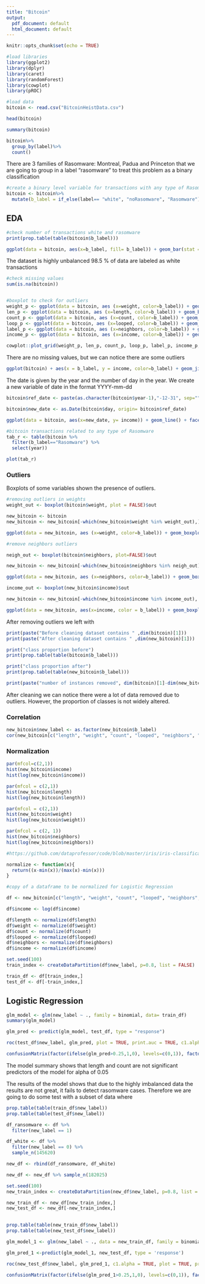 ```yaml
---
title: "Bitcoin"
output:
  pdf_document: default
  html_document: default
---
```


```r
knitr::opts_chunk$set(echo = TRUE)
```

```r
#load libraries
library(ggplot2)
library(dplyr)
library(caret)
library(randomForest)
library(cowplot)
library(pROC)

```


```r
#load data
bitcoin <- read.csv("BitcoinHeistData.csv")

head(bitcoin)

summary(bitcoin)
```
```r
bitcoin%>%
  group_by(label)%>%
  count()

```

There are 3 families of Rasomware: Montreal, Padua and Princeton that we are going to group in a label "rasomware" to treat this problem as a binary classification


```r
#create a binary level variable for transactions with any type of Rasomware or white transactions
bitcoin <- bitcoin%>%
  mutate(b_label = if_else(label== "white", "noRasomware", "Rasomware"))

```

## EDA

```r

#check number of transactions white and rasomware
print(prop.table(table(bitcoin$b_label)))

ggplot(data = bitcoin, aes(x=b_label, fill= b_label)) + geom_bar(stat = 'count') 
```
The dataset is highly unbalanced 98.5 % of data are labeled as white transactions

```r
#check missing values
sum(is.na(bitcoin))


#boxplot to check for outliers
weight_p <- ggplot(data = bitcoin, aes (x=weight, color=b_label)) + geom_boxplot() + facet_wrap(~b_label)
len_p <- ggplot(data = bitcoin, aes (x=length, color=b_label)) + geom_boxplot() + facet_wrap(~b_label)
count_p <- ggplot(data = bitcoin, aes (x=count, color=b_label)) + geom_boxplot() + facet_wrap(~b_label)
loop_p <- ggplot(data = bitcoin, aes (x=looped, color=b_label)) + geom_boxplot() + facet_wrap(~b_label)
label_p <- ggplot(data = bitcoin, aes (x=neighbors, color=b_label)) + geom_boxplot() + facet_wrap(~b_label)
income_p <- ggplot(data = bitcoin, aes (x=income, color=b_label)) + geom_boxplot() + facet_wrap(~b_label)

cowplot::plot_grid(weight_p, len_p, count_p, loop_p, label_p, income_p, labels = "AUTO", ncol = 2)
```

There are no missing values, but we can notice there are some outliers

```r
ggplot(bitcoin) + aes(x = b_label, y = income, color=b_label) + geom_jitter()

```

The date is given by the year and the number of day in the year. We create a new variable of date in the format YYYY-mm-dd

```r


bitcoin$ref_date <- paste(as.character(bitcoin$year-1),"-12-31", sep="")

bitcoin$new_date <- as.Date(bitcoin$day, origin= bitcoin$ref_date)

ggplot(data = bitcoin, aes(x=new_date, y= income)) + geom_line() + facet_wrap(~b_label)

```
```r
#bitcoin transactions related to any type of Rasomware
tab_r <- table(bitcoin %>%
  filter(b_label=="Rasomware") %>%
  select(year))

plot(tab_r)
```


### Outliers

Boxplots of some variables shown the presence of outliers.

```r
#removing outliers in weights
weight_out <- boxplot(bitcoin$weight, plot = FALSE)$out

new_bitcoin <- bitcoin
new_bitcoin <- new_bitcoin[-which(new_bitcoin$weight %in% weight_out),]

ggplot(data = new_bitcoin, aes (x=weight, color=b_label)) + geom_boxplot() + facet_wrap(~b_label)
``` 


```r

#remove neighbors outliers

neigh_out <- boxplot(bitcoin$neighbors, plot=FALSE)$out

new_bitcoin <- new_bitcoin[-which(new_bitcoin$neighbors %in% neigh_out),]

ggplot(data = new_bitcoin, aes (x=neighbors, color=b_label)) + geom_boxplot() + facet_wrap(~b_label)
```


```r

income_out <- boxplot(new_bitcoin$income)$out

new_bitcoin <- new_bitcoin[-which(new_bitcoin$income %in% income_out), ]

ggplot(data = new_bitcoin, aes(x=income, color = b_label)) + geom_boxplot() + facet_wrap(~ b_label)

```
After removing outliers we left with 

```r

print(paste("Before cleaning dataset contains " ,dim(bitcoin)[1]))
print(paste("After cleaning dataset contains " ,dim(new_bitcoin)[1]))

print("class proportion before")
print(prop.table(table(bitcoin$b_label)))

print("class proportion after")
print(prop.table(table(new_bitcoin$b_label)))

print(paste("number of instances removed", dim(bitcoin)[1]-dim(new_bitcoin)[1]))
```

After cleaning we can notice there were a lot of data removed due to outliers. However, the proportion of classes is not widely altered.

### Correlation

```r
new_bitcoin$new_label <- as.factor(new_bitcoin$b_label)
cor(new_bitcoin[c("length", "weight", "count", "looped", "neighbors", "income")])

```


### Normalization

```r
par(mfcol=c(2,1))
hist(new_bitcoin$income)
hist(log(new_bitcoin$income))

```

```r

par(mfcol = c(2,1))
hist(new_bitcoin$length)
hist(log(new_bitcoin$length))
```
```r

par(mfcol = c(2,1))
hist(new_bitcoin$weight)
hist(log(new_bitcoin$weight))
```
```r

par(mfcol = c(2, 1))
hist(new_bitcoin$neighbors)
hist(log(new_bitcoin$neighbors))

```


```r
#https://github.com/dataprofessor/code/blob/master/iris/iris-classification.R

normalize <- function(x){
  return((x-min(x))/(max(x)-min(x)))
}

#copy of a dataframe to be normalized for Logistic Regression

df <- new_bitcoin[c("length", "weight", "count", "looped", "neighbors", "income", "new_label")]

df$income <- log(df$income)

df$length <- normalize(df$length)
df$weight <- normalize(df$weight)
df$count <- normalize(df$count)
df$looped <- normalize(df$looped)
df$neighbors <- normalize(df$neighbors)
df$income <- normalize(df$income)

set.seed(100)
train_index <- createDataPartition(df$new_label, p=0.8, list = FALSE)

train_df <- df[train_index,]
test_df <- df[-train_index,]


```

## Logistic Regression

```r


glm_model <- glm(new_label ~ ., family = binomial, data= train_df)
summary(glm_model)

glm_pred <- predict(glm_model, test_df, type = "response")

roc(test_df$new_label, glm_pred, plot = TRUE, print.auc = TRUE, c1.alpha=TRUE)

confusionMatrix(factor(ifelse(glm_pred>0.25,1,0), levels=c(0,1)), factor(test_df$new_label))


```


The model summary shows that length and count are not significant predictors of the model for alpha of 0.05

The results of the model shows that due to the highly imbalanced data the results are not great, it fails to detect rasomware cases. Therefore we are going to do some test with a subset of data where 

```r

prop.table(table(train_df$new_label))
prop.table(table(test_df$new_label))

df_ransomware <- df %>% 
  filter(new_label == 1)

df_white <- df %>% 
  filter(new_label == 0) %>%
  sample_n(145620)

new_df <- rbind(df_ransomware, df_white)

new_df <- new_df %>% sample_n(182025)

set.seed(100)
new_train_index <- createDataPartition(new_df$new_label, p=0.8, list = FALSE)

new_train_df <- new_df[new_train_index,]
new_test_df <- new_df[-new_train_index,]

       
prop.table(table(new_train_df$new_label))
prop.table(table(new_test_df$new_label))
```

```r

glm_model_1 <- glm(new_label ~ ., data = new_train_df, family = binomial )

glm_pred_1 <-predict(glm_model_1, new_test_df, type = 'response')

roc(new_test_df$new_label, glm_pred_1, c1.alpha = TRUE, plot = TRUE, print.auc = TRUE)

confusionMatrix(factor(ifelse(glm_pred_1>0.25,1,0), levels=c(0,1)), factor(new_test_df$new_label))

```